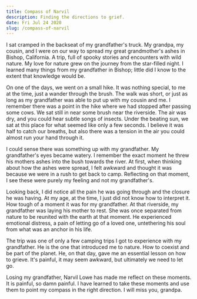 ```yaml
---
title: Compass of Narvil
description: Finding the directions to grief.
date: Fri Jul 24 2020
slug: /compass-of-narvil
---
```


I sat cramped in the backseat of my grandfather's truck. My grandpa, my cousin, and I were on our way to spread my great grandmother's ashes in Bishop, California. A trip, full of spooky stories and encounters with wild nature. My love for nature grew on the journey from the star-filled night. I learned many things from my grandfather in Bishop; little did I know to the extent that knowledge would be.

On one of the days, we went on a small hike. It was nothing special, to me at the time, just a wander through the brush. The walk was short, or just as long as my grandfather was able to put up with my cousin and me. I remember there was a point in the hike where we had stopped after passing some cows. We sat still in near some brush near the riverside. The air was dry, and you could hear subtle songs of insects. Under the beating sun, we sat at this place for what seemed like only a few seconds. I believe it was half to catch our breaths, but also there was a tension in the air you could almost run your hand through it.

I could sense there was something up with my grandfather. My grandfather's eyes became watery. I remember the exact moment he threw his mothers ashes into the bush towards the river. At first, when thinking about how the ashes were spread, I felt awkward and thought it was because we were in a rush to get back to camp. Reflecting on that moment, I see these were purely my feeling and not my grandfather's.

Looking back, I did notice all the pain he was going through and the closure he was having. At my age, at the time, I just did not know how to interpret it. How tough of a moment it was for my grandfather. At that riverside, my grandfather was laying his mother to rest. She was once separated from nature to be reunited with the earth at that moment. He experienced emotional distress, a pain of letting go of a loved one, untethering his soul from what was an anchor in his life.

The trip was one of only a few camping trips I got to experience with my grandfather. He is the one that introduced me to nature. How to coexist and be part of the planet. He, on that day, gave me an essential lesson on how to grieve. It's painful, it may seem awkward, but ultimately we need to let go.

Losing my grandfather, Narvil Lowe has made me reflect on these moments. It is painful, so damn painful. I have learned to take these moments and use them to point my compass in the right direction. I will miss you, grandpa.
